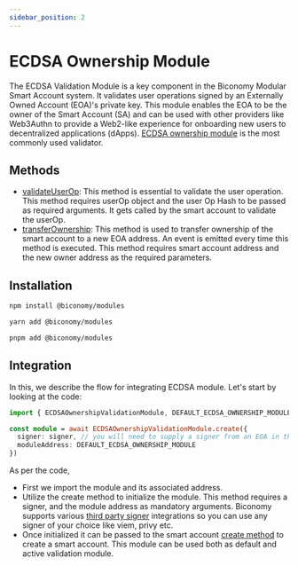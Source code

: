 ```yaml
---
sidebar_position: 2
---
```

# ECDSA Ownership Module

The ECDSA Validation Module is a key component in the Biconomy Modular Smart Account system. It validates user operations signed by an Externally Owned Account (EOA)'s private key. This module enables the EOA to be the owner of the Smart Account (SA) and can be used with other providers like Web3Authn to provide a Web2-like experience for onboarding new users to decentralized applications (dApps).
[ECDSA ownership module](https://github.com/bcnmy/scw-contracts/blob/main/contracts/smart-account/modules/EcdsaOwnershipRegistryModule.sol) is the most commonly used validator.

## Methods
- [validateUserOp](https://github.com/bcnmy/scw-contracts/blob/b5be5399ef0e411b62b4342e12a15e34c35bb83c/contracts/smart-account/modules/EcdsaOwnershipRegistryModule.sol#L90C14-L90C28): This method is essential to validate the user operation. This method requires userOp object and the user Op Hash to be passed as required arguments. It gets called by the smart account to validate the userOp.
- [transferOwnership](https://github.com/bcnmy/scw-contracts/blob/b5be5399ef0e411b62b4342e12a15e34c35bb83c/contracts/smart-account/modules/EcdsaOwnershipRegistryModule.sol#L142C14-L142C14): This method is used to transfer ownership of the smart account to a new EOA address. An event is emitted every time this method is executed. This method requires smart account address and the new owner address as the required parameters.
## Installation

<Tabs>
<TabItem value="js" label="npm">

```bash
npm install @biconomy/modules 
```

</TabItem>
<TabItem value="py" label="yarn">

```bash
yarn add @biconomy/modules 
```

</TabItem>
<TabItem value="java" label="pnpm">

```bash
pnpm add @biconomy/modules 
```

</TabItem>
</Tabs>

## Integration 
In this, we describe the flow for integrating ECDSA module. Let's start by looking at the code:

```typescript
import { ECDSAOwnershipValidationModule, DEFAULT_ECDSA_OWNERSHIP_MODULE } from "@biconomy/modules";

const module = await ECDSAOwnershipValidationModule.create({
  signer: signer, // you will need to supply a signer from an EOA in this step
  moduleAddress: DEFAULT_ECDSA_OWNERSHIP_MODULE
})

```
As per the code, 
- First we import the module and its associated address.
- Utilize the create method to initialize the module. This method requires a signer, and the module address as mandatory arguments.
Biconomy supports various [third party signer](/Account/signer) integrations so you can use any signer of your choice like viem, privy etc.
- Once initialized it can be passed to the smart account [create method](/Account/methods/create) to create a smart account. 
This module can be used both as default and active validation module.